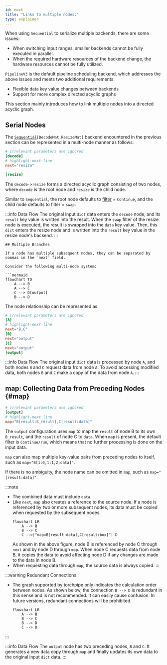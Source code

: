 ```yaml
---
id: next
title: "Links to multiple nodes:"
type: explainer
---
```

When using `Sequential` to serialize multiple backends, there are some issues:
- When switching input ranges, smaller backends cannot be fully executed in parallel.
- When the required hardware resources of the backend change, the hardware resources cannot be fully utilized.

`PipelineV3` is the default pipeline scheduling backend, which addresses the above issues and meets two additional requirements:
- Flexible data key value changes between backends
- Support for more complex directed acyclic graphs

This section mainly introduces how to link multiple nodes into a directed acyclic graph.

## Serial Nodes
The [`Sequential`](../Intra-node/Sequential.mdx)`[DecodeMat,ResizeMat]` backend encountered in the previous section can be represented in a multi-node manner as follows:
```toml
# irrelevant parameters are ignored 
[decode]
# highlight-next-line
next="resize"

[resize]
```





The `decode->resize` forms a directed acyclic graph consisting of two nodes, where `decode` is the root node and `resize` is the child node.

Similar to `Sequential`, the root node defaults to [filter](../Intra-node/Sequential.mdx#filter_sequential) = `Continue`, and the child node defaults to filter = `swap`.

:::info Data Flow
The original input `dict` data enters the `decode` node, and its `result` key value is written into the result.
When the `swap` filter of the resize node is executed, the result is swapped into the `data` key value. Then, this `dict` enters the resize node and is written into the `result` key value in the resize node's backend.
:::
```
## Multiple Branches

If a node has multiple subsequent nodes, they can be separated by commas in the `next` field.

Consider the following multi-node system:

```mermaid
flowchart TD
    A --> B
    A --> C
    C --> D[output]
    B --> D
```
 
The node relationship can be represented as:

```toml
# irrelevant parameters are ignored 
[A]
# highlight-next-line
next="B,C"
[B]
next="output"
[C]
next="output"
[output]
```

:::info Data Flow
The original input `dict` data is processed by node `A`, and both nodes `B` and `C` request data from node `A`. To avoid accessing modified data, both nodes `B` and `C` make a copy of the data from node `A`.
:::

## map: Collecting Data from Preceding Nodes {#map}
```toml
# irrelevant parameters are ignored 
[output]
# highlight-next-line
map="B[result:B_result],C[result:data]"
```
The `output` configuration uses `map` to map the `result` of node B to its own `B_result`, and the `result` of node C to `data`. When `map` is present, the default filter is `Continue/run`, which means that no further processing is done on the input data.

`map` can also map multiple key-value pairs from preceding nodes to itself, such as `map="B[1:0,1:1,2:data]"`.

If there is no ambiguity, the node name can be omitted in `map`, such as `map="[result:data]"`.

:::note
- The combined data must include `data`.
- Like `next`, `map` also creates a reference to the source node. If a node is referenced by two or more subsequent nodes, its data must be copied when requested by the subsequent nodes.
    ```mermaid
    flowchart LR
        A --> B
        B --> C
        C -->|"map=B[result:data],C[result:box]"| D
    ```
    As shown in the above figure, node B is referenced by node C through `next` and by node D through `map`. When node C requests data from node B, it copies the data to avoid affecting node D if any changes are made to the data in node B.
- When requesting data through `map`, the source data is always copied.
:::

:::warning Redundant Connections
- The graph supported by torchpipe only indicates the calculation order between nodes. As shown below, the connection `B --> D` is redundant in this sense and is not recommended. It can easily cause confusion. In future versions, redundant connections will be prohibited.

    ```mermaid
    flowchart LR
        A --> B
        B --> C
        B --> D
        C --> D
    ```
    
:::

:::info Data Flow
The `output` node has two preceding nodes, `B` and `C`. It generates a new data copy through `map` and finally updates its own data to the original input `dict` data.
:::
 